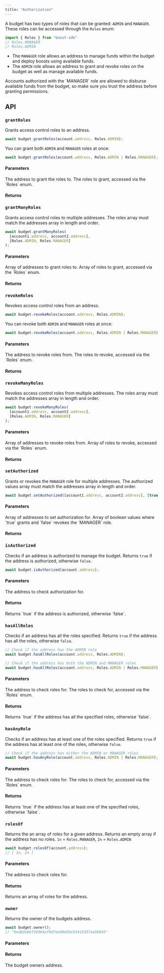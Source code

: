 ```yaml
---
title: "Authorization"
---
```



<SDKDisclaimer />

A budget has two types of roles that can be granted: `ADMIN` and `MANAGER`. These roles can be accessed through the `Roles` enum:
```ts
import { Roles } from "boost-sdk"
// Roles.MANAGER
// Roles.ADMIN
```

- The `MANAGER` role allows an address to manage funds within the budget and deploy boosts using available funds. 
- The `ADMIN` role allows an address to grant and revoke roles on the budget as well as manage available funds.

<Warning>
  Accounts authorized with the `MANAGER` role are allowed to disburse available funds from the budget, so make sure you trust the address before granting permissions.
</Warning>

## API

### `grantRoles`

Grants access control roles to an address. 

```ts
await budget.grantRoles(account.address, Roles.ADMIN);
```
You can grant both `ADMIN` and `MANAGER` roles at once:

```ts
await budget.grantRoles(account.address, Roles.ADMIN | Roles.MANAGER);
```

#### Parameters

<ParamField path="address" type="string" required>
The address to grant the roles to.
</ParamField>
<ParamField path="role" type="bigint" required>
The roles to grant, accessed via the `Roles` enum.
</ParamField>

<WriteParams />

#### Returns

<ResponseField name="void" type="Promise<void>" />

### `grantManyRoles`

Grants access control roles to multiple addresses. The roles array must match the addresses array in length and order.

```ts
await budget.grantManyRoles(
  [account1.address, account2.address],
  [Roles.ADMIN, Roles.MANAGER]
);
```

#### Parameters

<ParamField path="addresses" type="string[]" required>
Array of addresses to grant roles to.
</ParamField>
<ParamField path="roles" type="bigint[]" required>
Array of roles to grant, accessed via the `Roles` enum.
</ParamField>

<WriteParams />

#### Returns

<ResponseField name="void" type="Promise<void>" />

### `revokeRoles`

Revokes access control roles from an address.

```ts
await budget.revokeRoles(account.address, Roles.ADMIN);
```
You can revoke both `ADMIN` and `MANAGER` roles at once:

```ts
await budget.revokeRoles(account.address, Roles.ADMIN | Roles.MANAGER);
```

#### Parameters

<ParamField path="address" type="string" required>
The address to revoke roles from.
</ParamField>
<ParamField path="role" type="bigint" required>
The roles to revoke, accessed via the `Roles` enum.
</ParamField>

<WriteParams />

#### Returns

<ResponseField name="void" type="Promise<void>" />

### `revokeManyRoles`

Revokes access control roles from multiple addresses. The roles array must match the addresses array in length and order.

```ts
await budget.revokeManyRoles(
  [account1.address, account2.address],
  [Roles.ADMIN, Roles.MANAGER]
);
```

#### Parameters

<ParamField path="addresses" type="string[]" required>
Array of addresses to revoke roles from.
</ParamField>
<ParamField path="roles" type="bigint[]" required>
Array of roles to revoke, accessed via the `Roles` enum.
</ParamField>

<WriteParams />

#### Returns

<ResponseField name="void" type="Promise<void>" />

### `setAuthorized`

Grants or revokes the `MANAGER` role for multiple addresses. The authorized values array must match the addresses array in length and order.

```ts
await budget.setAuthorized([account1.address, account2.address], [true, false]);
```

#### Parameters

<ParamField path="addresses" type="string[]" required>
Array of addresses to set authorization for.
</ParamField>
<ParamField path="allowed" type="boolean[]" required>
Array of boolean values where `true` grants and `false` revokes the `MANAGER` role.
</ParamField>

<WriteParams />

#### Returns

<ResponseField name="void" type="Promise<void>" />

### `isAuthorized`

Checks if an address is authorized to manage the budget. Returns `true` if the address is authorized, otherwise `false`.

```ts
await budget.isAuthorized(account.address);
```

#### Parameters

<ParamField path="account" type="string" required>
The address to check authorization for.
</ParamField>

<ReadParams />

#### Returns

<ResponseField name="boolean" type="Promise<boolean>">
  Returns `true` if the address is authorized, otherwise `false`.
</ResponseField>

### `hasAllRoles`

Checks if an address has all the roles specified. Returns `true` if the address has all the roles, otherwise `false`.

```ts
// Check if the address has the ADMIN role
await budget.hasAllRoles(account.address, Roles.ADMIN);

// Check if the address has both the ADMIN and MANAGER roles
await budget.hasAllRoles(account.address, Roles.ADMIN | Roles.MANAGER);
```

#### Parameters

<ParamField path="account" type="string" required>
The address to check roles for.
</ParamField>
<ParamField path="roles" type="bigint" required>
The roles to check for, accessed via the `Roles` enum.
</ParamField>

<ReadParams />

#### Returns

<ResponseField name="boolean" type="Promise<boolean>">
  Returns `true` if the address has all the specified roles, otherwise `false`.
</ResponseField>

### `hasAnyRole`

Checks if an address has at least one of the roles specified. Returns `true` if the address has at least one of the roles, otherwise `false`.

```ts
// Check if the address has either the ADMIN or MANAGER roles
await budget.hasAnyRole(account.address, Roles.ADMIN | Roles.MANAGER);
```

#### Parameters

<ParamField path="account" type="string" required>
The address to check roles for.
</ParamField>
<ParamField path="roles" type="bigint" required>
The roles to check for, accessed via the `Roles` enum.
</ParamField>

<ReadParams />

#### Returns

<ResponseField name="boolean" type="Promise<boolean>">
  Returns `true` if the address has at least one of the specified roles, otherwise `false`.
</ResponseField>

### `rolesOf`

Returns the an array of roles for a given address. Returns an empty array if the address has no roles.
`1n` = `Roles.MANAGER`, `2n` = `Roles.ADMIN`

```ts
await budget.rolesOf(account.address);
// [ 1n, 2n ]
```

#### Parameters

<ParamField path="account" type="string" required>
The address to check roles for.
</ParamField>

<ReadParams />

#### Returns

<ResponseField name="bigint[]" type="Promise<bigint[]>">
  Returns an array of roles for the address.
</ResponseField>

### `owner`

Returns the owner of the budgets address.

```ts
await budget.owner();
// "0xd8da6bf26964af9d7eed9e03e53415d37aa96045"
```

#### Parameters

<ReadParams />

#### Returns

<ResponseField name="string" type="Promise<string>">
The budget owners address.
</ResponseField>
